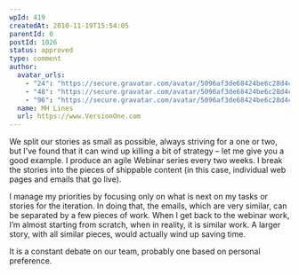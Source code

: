 ```yaml
---
wpId: 419
createdAt: 2010-11-19T15:54:05
parentId: 0
postId: 1026
status: approved
type: comment
author:
  avatar_urls:
    - "24": "https://secure.gravatar.com/avatar/5096af3de68424be6c28d4cda2d1749a?s=24&d=mm&r=g"
    - "48": "https://secure.gravatar.com/avatar/5096af3de68424be6c28d4cda2d1749a?s=48&d=mm&r=g"
    - "96": "https://secure.gravatar.com/avatar/5096af3de68424be6c28d4cda2d1749a?s=96&d=mm&r=g"
  name: MH Lines
  url: https://www.VersionOne.com
---
```


We split our stories as small as possible, always striving for a one or two, but I’ve found that it can wind up killing a bit of strategy – let me give you a good example. I produce an agile Webinar series every two weeks. I break the stories into the pieces of shippable content (in this case, individual web pages and emails that go live).

I manage my priorities by focusing only on what is next on my tasks or stories for the iteration. In doing that, the emails, which are very similar, can be separated by a few pieces of work. When I get back to the webinar work, I’m almost starting from scratch, when in reality, it is similar work. A larger story, with all similar pieces, would actually wind up saving time.

It is a constant debate on our team, probably one based on personal preference.